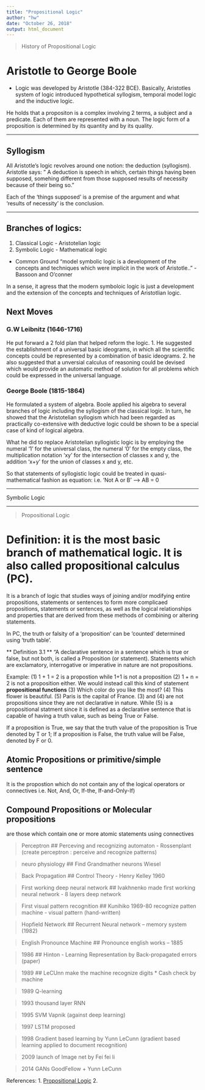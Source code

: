 ```yaml
---
title: "Propositional Logic"
author: "hw"
date: "October 26, 2018"
output: html_document
---
```

> History of Propositional Logic 

#  Aristotle to George Boole 
* Logic was developed by Aristotle (384-322 BCE). Basically, Aristotles system of logic introduced hypothetical syllogism, temporal model logic and the inductive logic. 

He holds that a propositon is a complex involving 2 terms, a subject and a predicate. Each of them are represented with a noun. The logic form of a proposition is determined by its quantity and by its quality. 

***
## Syllogism 
All Aristotle's logic revolves around one notion: the deduction (syllogism). Aristotle says: 
" A deduction is speech in which, certain things having been supposed, somehing different from those supposed results of necessity because of their being so."

Each of the 'things supposed' is a premise of the argument and what 'results of necessity' is the conclusion. 


***




## Branches of logics: 
1. Classical Logic - Aristotelian logic 
2. Symbolic Logic - Mathematical logic 

* Common Ground
"model symbolic logic is a development of the concepts and techniques which were implicit in the work of Aristotle.." - Bassoon and O'conner

In a sense, it agress that the modern symboloic logic is just a development and the extension of the concepts and techniques of Aristotlian logic. 

## Next Moves
### G.W Leibnitz (1646-1716)

He put forward a 2 fold plan that helped reform the logic. 
1. He suggested the establishment of a universal basic ideograms, in which all the scientific concepts could be represented by a combination of basic ideograms. 
2. he also suggested that a unversial calculus of reasoning could be devised which would provide an automatic method of solution for all problems which could be expressed in the universal language. 

### George Boole (1815-1864)
He formulated a system of algebra. Boole applied his algebra to several branches of logic including the syllogism of the classical logic. 
In turn, he showed that the Aristotelian syllogism which had been regarded as practically co-extensive with deductive logic could be shown to be a special case of kind of logical algebra.

What he did to replace Aristotelian syllogistic logic is by employing the numeral '1' for the universal class, the numeral '0' for the empty class, the multiplication notation 'xy' for the intersection of classes x and y, the addition 'x+y' for the union of classes x and y, etc. 

So that statements of syllogistic logic could be treated in quasi-mathematical fashion as equation: 
i.e. 'Not A or B' --> AB = 0

***
Symbolic Logic 

***

> Propositional Logic 

# Definition: it is the most basic branch of mathematical logic. It is also called propositional calculus (PC).
It is a branch of logic that studies ways of joining and/or modifying entire propositions, statements or sentences to form more complicaed propositions, statements or sentences, as well as the logical relationships and properties that are derived from these methods of combining or altering statements.

In PC, the truth or falsity of a 'proposition' can be 'counted' determined using 'truth table'.


** Definition 3.1 **
"A declarative sentence in a sentence which is true or false, but not both, is called a Proposition (or statement). Statements which are exclamatory, interrogative or imperative in nature are not propositions.

Example: 
(1) 1 + 1 = 2 is a propostion while 1+1 is not a proposition 
(2) 1 + n = 2 is not a proposition either. We would instead call this kind of statement **propositional functions **
(3) Which color do you like the most?
(4) This flower is beautiful.
(5) Paris is the capital of France. 
(3) and (4) are not propositions since they are not declarative in nature. While (5) is a propositional statment since it is defined as a declarative sentence that is capable of having a truth value, such as being True or False.

If a proposition is True, we say that the truth value of the proposition is True denoted by T or 1;
If a proposition is False, the truth value will be False, denoted by F or 0.

## Atomic Propositions or primitive/simple sentence
It is the propostion which do not contain any of the logical operators or connectives i.e. Not, And, Or, If-the, If-and-Only-If)

## Compound Propositions or Molecular propositions
are those which contain one or more atomic statements using connectives 



> Perceptron 
## Perceving and recognizing automaton - Rossenplant (create perceptron : perceive and recognize patterns)

> neuro physiology
## Find Grandmather neurons Wiesel 


> Back Propagation 
## Control Theory - Henry Kelley 1960

> First working deep neural network 
## Ivakhnenko made first working neural network - 8 layers deep network 


>  First visual pattern recognition 
## Kunihiko 1969-80 recognize patten machine - visual pattern 
(hand-written)

> Hopfield Network 
## Recurrent Neural network -- memory system (1982)

> English Pronounce Machine 
## Pronounce english works -- 1885

> 1986
## Hinton - Learning Representation by Back-propagated errors (paper)


>1989
## LeCUnn make the machine recognize digits 
* Cash check by machine 

> 1989 Q-learning 

> 1993 thousand layer RNN 

> 1995 SVM  Vapnik (against deep learning)

> 1997 LSTM proposed 

> 1998 Gradient based learning by Yunn LeCunn (gradient based learning applied to document recognition)

> 2009 launch of Image net by Fei fei li 

> 2014 GANs GoodFellow + Yunn LeCunn

>


References: 
1. [Propositional Logic](file:///home/haohanlovesfanli/Downloads/PropositionalLogic.pdf)
2. 
